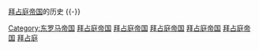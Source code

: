 {{portal|拜占庭帝国}}
[[拜占庭帝国|拜占庭帝国]]的历史
{{-}}

[[Category:东罗马帝国|Category:东罗马帝国]]
[[Category:各帝国历史|拜占庭帝国]]
[[Category:已不存在的非洲国家历史|拜占庭帝国]]
[[Category:已不存在的亚洲国家历史|拜占庭帝国]]
[[Category:已不存在的欧洲国家的历史|拜占庭帝国]]
[[Category:已不存在的国家历史|拜占庭帝国]]
[[Category:罗马帝国历史|拜占庭]]